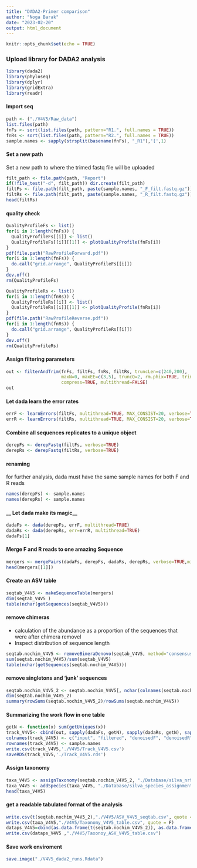 ---
title: "DADA2-Primer comparison"
author: "Noga Barak"
date: "2023-02-20"
output: html_document
---

```{r setup, include=FALSE}
knitr::opts_chunk$set(echo = TRUE)
```

### Upload library for DADA2 analysis ###
```{r}
library(dada2)
library(phyloseq)
library(dplyr)
library(gridExtra)
library(readr)
```

#### Import seq ####
```{r echo=TRUE, eval=FALSE}
path <- ("./V4V5/Raw_data")
list.files(path) 
fnFs <- sort(list.files(path, pattern="R1.", full.names = TRUE))
fnRs <- sort(list.files(path, pattern="R2.", full.names = TRUE)) 
sample.names <- sapply(strsplit(basename(fnFs), "_R1"),'[',1) 
```

#### __Set a new path__ ####
Set a new path to where the trimed fastq file will be uploaded
```{r echo=TRUE, eval=FALSE}
filt_path <- file.path(path, "Report")
if(!file_test("-d", filt_path)) dir.create(filt_path)
filtFs <- file.path(filt_path, paste(sample.names, "_F_filt.fastq.gz"))
filtRs <- file.path(filt_path, paste(sample.names, "_R_filt.fastq.gz"))
head(filtRs)
```

#### quality check #### 
```{r echo=TRUE, eval=FALSE}
QualityProfileFs <- list()
for(i in 1:length(fnFs)) {
  QualityProfileFs[[i]] <- list()
  QualityProfileFs[[i]][[1]] <- plotQualityProfile(fnFs[i])
}
pdf(file.path("RawProfileForward.pdf"))
for(i in 1:length(fnFs)) {
  do.call("grid.arrange", QualityProfileFs[[i]])  
}
dev.off()
rm(QualityProfileFs)

QualityProfileRs <- list()
for(i in 1:length(fnRs)) {
  QualityProfileRs[[i]] <- list()
  QualityProfileRs[[i]][[1]] <- plotQualityProfile(fnRs[i])
}
pdf(file.path("RawProfileReverse.pdf"))
for(i in 1:length(fnRs)) {
  do.call("grid.arrange", QualityProfileRs[[i]])  
}
dev.off()
rm(QualityProfileRs)
```
#### __Assign filtering parameters__ ####
```{r echo=TRUE, eval=FALSE}
out <- filterAndTrim(fnFs, filtFs, fnRs, filtRs, truncLen=c(240,200),
                     maxN=0, maxEE=c(3,5), truncQ=2, rm.phix=TRUE, trimLeft=c(20,18),
                     compress=TRUE, multithread=FALSE)
out
```
#### __Let dada learn the error rates__ ####
```{r echo=TRUE, eval=FALSE}
errF <- learnErrors(filtFs, multithread=TRUE, MAX_CONSIST=20, verbose=TRUE, randomize=TRUE)
errR <- learnErrors(filtRs, multithread=TRUE, MAX_CONSIST=20, verbose=TRUE, randomize=TRUE)
```

#### __Combine all sequences replicates to a unique object__ ####
```{r echo=TRUE, eval=FALSE}
derepFs <- derepFastq(filtFs, verbose=TRUE)
derepRs <- derepFastq(filtRs, verbose=TRUE)
```

#### __renaming__ ####
for further analysis, dada must have the same sample names for both F and R reads
```{r echo=TRUE, eval=FALSE}
names(derepFs) <- sample.names
names(derepRs) <- sample.names
```
#### __ Let dada make its magic__ ####
```{r echo=TRUE, eval=FALSE}
dadaFs <- dada(derepFs, errF, multithread=TRUE)
dadaRs <- dada(derepRs, err=errR, multithread=TRUE)
dadaFs[1]
```
#### __Merge F and R reads to one amazing Sequence__ ####
```{r echo=TRUE}
mergers <- mergePairs(dadaFs, derepFs, dadaRs, derepRs, verbose=TRUE,minOverlap = 8)
head(mergers[[1]])
```
#### __Create an ASV table__ ####
```{r echo=TRUE, eval=FALSE}
seqtab_V4V5 <- makeSequenceTable(mergers)
dim(seqtab_V4V5 )
table(nchar(getSequences(seqtab_V4V5)))
```
#### __remove chimeras__ ####
* calculation of the abundance as a proportion of the sequences that were after chimera removel
* Inspect distribution of sequence length
```{r echo=TRUE, eval=FALSE}
seqtab.nochim_V4V5 <- removeBimeraDenovo(seqtab_V4V5, method="consensus", multithread=TRUE, verbose=TRUE)
sum(seqtab.nochim_V4V5)/sum(seqtab_V4V5)
table(nchar(getSequences(seqtab.nochim_V4V5)))
```
#### remove singletons and 'junk' sequences ####
```{r echo=TRUE, eval=FALSE}
seqtab.nochim_V4V5_2 <- seqtab.nochim_V4V5[, nchar(colnames(seqtab.nochim_V4V5)) %in% c(366:379) & colSums(seqtab.nochim_V4V5) > 1]
dim(seqtab.nochim_V4V5_2)
summary(rowSums(seqtab.nochim_V4V5_2)/rowSums(seqtab.nochim_V4V5))
```
#### __Summarizing the work flow in one table__ ####
```{r echo=TRUE, eval=FALSE}
getN <- function(x) sum(getUniques(x))
track_V4V5<- cbind(out, sapply(dadaFs, getN), sapply(dadaRs, getN), sapply(mergers, getN), rowSums(seqtab.nochim_V4V5),rowSums(seqtab.nochim_V4V5_2))
colnames(track_V4V5) <- c("input", "filtered", "denoisedF", "denoisedR", "merged","nonchim","table")
rownames(track_V4V5) <- sample.names
write.csv(track_V4V5,'./V4V5/Track_V4V5.csv')
saveRDS(track_V4V5,'./Track_V4V5.rds')
```
#### __Assign taxonomy__ ####
```{r echo=TRUE, eval=FALSE}
taxa_V4V5 <- assignTaxonomy(seqtab.nochim_V4V5_2, "./Database/silva_nr99_v138.1_train_set.fa.gz", multithread=TRUE)
taxa_V4V5 <- addSpecies(taxa_V4V5, "./Database/silva_species_assignment_v138.1.fa.gz") #assign species
head(taxa_V4V5)
```
#### __get a readable tabulated format of the analysis__ ####
```{r echo=TRUE, eval=FALSE}
write.csv(t(seqtab.nochim_V4V5_2),"./V4V5/ASV_V4V5_seqtab.csv", quote = F)
write.csv(taxa_V4V5,"./V4V5/Taxonomy_V4V5_table.csv", quote = F)
dataps_V4V5=cbind(as.data.frame(t(seqtab.nochim_V4V5_2)), as.data.frame(taxa_V4V5))
write.csv(dataps_V4V5 ,"./V4V5/Taxonoy_ASV_V4V5_table.csv")
```
#### Save work enviroment ####
```{r echo=TRUE, eval=FALSE}
save.image("./V4V5_dada2_runs.Rdata")
```